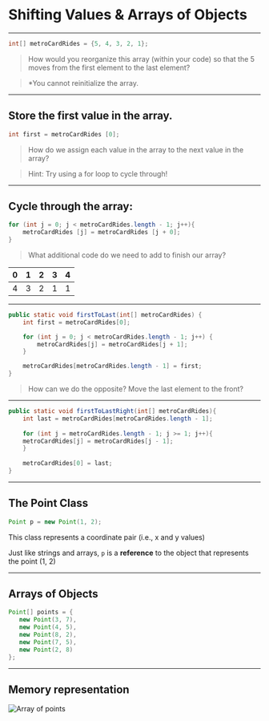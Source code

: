 
# Shifting Values & Arrays of Objects

---

```java
int[] metroCardRides = {5, 4, 3, 2, 1};
```

> How would you reorganize this array (within your code) so that the 5 
> moves from the first element to the last element? 

> *You cannot reinitialize the array.

---

## Store the first value in the array.

```java
int first = metroCardRides [0];
```

> How do we assign each value in the array to the next value in the array?


> Hint: Try using a for loop to cycle through!

---

## Cycle through the array:

```java
for (int j = 0; j < metroCardRides.length - 1; j++){
    metroCardRides [j] = metroCardRides [j + 0];
}
```

> What additional code do we need to add to finish our array?

| 0 | 1 | 2 | 3 | 4 |
|---|---|---|---|---|
| 4 | 3 | 2 | 1 | 1 |

---


```java
public static void firstToLast(int[] metroCardRides) {
    int first = metroCardRides[0]; 

    for (int j = 0; j < metroCardRides.length - 1; j++) {
        metroCardRides[j] = metroCardRides[j + 1];
    }

    metroCardRides[metroCardRides.length - 1] = first;
}
```

> How can we do the opposite? Move the last element to the front?

---

```java
public static void firstToLastRight(int[] metroCardRides){
    int last = metroCardRides[metroCardRides.length - 1]; 
    
    for (int j = metroCardRides.length - 1; j >= 1; j++){
    metroCardRides[j] = metroCardRides[j - 1];
    }
    
    metroCardRides[0] = last;
}
```

---

## The Point Class

```java 
Point p = new Point(1, 2);
```

This class represents a coordinate pair (i.e., x and y values)

Just like strings and arrays, `p` is a **reference** to the object 
that represents the point (1, 2)

---

## Arrays of Objects

```java
Point[] points = {
   new Point(3, 7),
   new Point(4, 5),
   new Point(8, 2),
   new Point(7, 5),
   new Point(2, 8)
};
```

---

## Memory representation

![Array of points](https://firebasestorage.googleapis.com/v0/b/gitbook-28427.appspot.com/o/assets%2F-LCzJq3zDWL4iTLVHjtD%2F-LIgRnn0b86AcUmy3QjG%2F-LIgRt2g1lz-OHy2-M65%2Ffigure-405h.png?generation=1532975359099491&alt=media)
